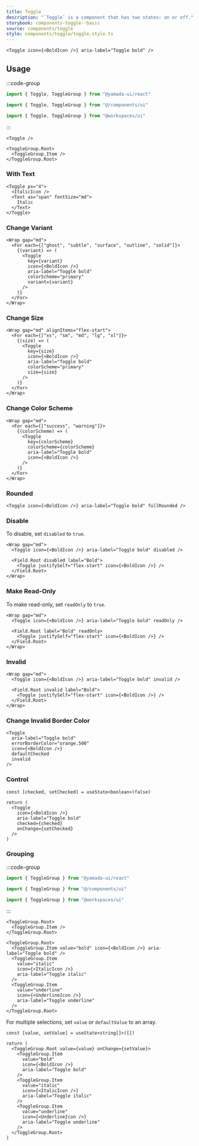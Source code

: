 ```yaml
---
title: Toggle
description: "`Toggle` is a component that has two states: on or off."
storybook: components-toggle--basic
source: components/toggle
style: components/toggle/toggle.style.ts
---
```


```tsx preview
<Toggle icon={<BoldIcon />} aria-label="Toggle bold" />
```

## Usage

:::code-group

```ts [Package]
import { Toggle, ToggleGroup } from "@yamada-ui/react"
```

```ts [Alias]
import { Toggle, ToggleGroup } from "@/components/ui"
```

```ts [Monorepo]
import { Toggle, ToggleGroup } from "@workspaces/ui"
```

:::

```tsx
<Toggle />

<ToggleGroup.Root>
  <ToggleGroup.Item />
</ToggleGroup.Root>
```

### With Text

```tsx preview
<Toggle px="4">
  <ItalicIcon />
  <Text as="span" fontSize="md">
    Italic
  </Text>
</Toggle>
```

### Change Variant

```tsx preview
<Wrap gap="md">
  <For each={["ghost", "subtle", "surface", "outline", "solid"]}>
    {(variant) => (
      <Toggle
        key={variant}
        icon={<BoldIcon />}
        aria-label="Toggle bold"
        colorScheme="primary"
        variant={variant}
      />
    )}
  </For>
</Wrap>
```

### Change Size

```tsx preview
<Wrap gap="md" alignItems="flex-start">
  <For each={["xs", "sm", "md", "lg", "xl"]}>
    {(size) => (
      <Toggle
        key={size}
        icon={<BoldIcon />}
        aria-label="Toggle bold"
        colorScheme="primary"
        size={size}
      />
    )}
  </For>
</Wrap>
```

### Change Color Scheme

```tsx preview
<Wrap gap="md">
  <For each={["success", "warning"]}>
    {(colorScheme) => (
      <Toggle
        key={colorScheme}
        colorScheme={colorScheme}
        aria-label="Toggle bold"
        icon={<BoldIcon />}
      />
    )}
  </For>
</Wrap>
```

### Rounded

```tsx preview
<Toggle icon={<BoldIcon />} aria-label="Toggle bold" fullRounded />
```

### Disable

To disable, set `disabled` to `true`.

```tsx preview
<Wrap gap="md">
  <Toggle icon={<BoldIcon />} aria-label="Toggle bold" disabled />

  <Field.Root disabled label="Bold">
    <Toggle justifySelf="flex-start" icon={<BoldIcon />} />
  </Field.Root>
</Wrap>
```

### Make Read-Only

To make read-only, set `readOnly` to `true`.

```tsx preview
<Wrap gap="md">
  <Toggle icon={<BoldIcon />} aria-label="Toggle bold" readOnly />

  <Field.Root label="Bold" readOnly>
    <Toggle justifySelf="flex-start" icon={<BoldIcon />} />
  </Field.Root>
</Wrap>
```

### Invalid

```tsx preview
<Wrap gap="md">
  <Toggle icon={<BoldIcon />} aria-label="Toggle bold" invalid />

  <Field.Root invalid label="Bold">
    <Toggle justifySelf="flex-start" icon={<BoldIcon />} />
  </Field.Root>
</Wrap>
```

### Change Invalid Border Color

```tsx preview
<Toggle
  aria-label="Toggle bold"
  errorBorderColor="orange.500"
  icon={<BoldIcon />}
  defaultChecked
  invalid
/>
```

### Control

```tsx preview functional client
const [checked, setChecked] = useState<boolean>(false)

return (
  <Toggle
    icon={<BoldIcon />}
    aria-label="Toggle bold"
    checked={checked}
    onChange={setChecked}
  />
)
```

### Grouping

:::code-group

```ts [Package]
import { ToggleGroup } from "@yamada-ui/react"
```

```ts [Alias]
import { ToggleGroup } from "@/components/ui"
```

```ts [Monorepo]
import { ToggleGroup } from "@workspaces/ui"
```

:::

```tsx
<ToggleGroup.Root>
  <ToggleGroup.Item />
</ToggleGroup.Root>
```

```tsx preview
<ToggleGroup.Root>
  <ToggleGroup.Item value="bold" icon={<BoldIcon />} aria-label="Toggle bold" />
  <ToggleGroup.Item
    value="italic"
    icon={<ItalicIcon />}
    aria-label="Toggle italic"
  />
  <ToggleGroup.Item
    value="underline"
    icon={<UnderlineIcon />}
    aria-label="Toggle underline"
  />
</ToggleGroup.Root>
```

For multiple selections, set `value` or `defaultValue` to an array.

```tsx preview functional client
const [value, setValue] = useState<string[]>([])

return (
  <ToggleGroup.Root value={value} onChange={setValue}>
    <ToggleGroup.Item
      value="bold"
      icon={<BoldIcon />}
      aria-label="Toggle bold"
    />
    <ToggleGroup.Item
      value="italic"
      icon={<ItalicIcon />}
      aria-label="Toggle italic"
    />
    <ToggleGroup.Item
      value="underline"
      icon={<UnderlineIcon />}
      aria-label="Toggle underline"
    />
  </ToggleGroup.Root>
)
```
